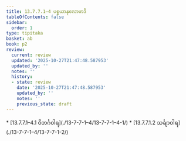 ```yaml
---
title: 13.7.7.1–4 ပစ္စယာနုလောမာဒိ
tableOfContents: false
sidebar:
  order: 1
type: tipitaka
basket: ab
book: p2
review:
  current: review
  updated: '2025-10-27T21:47:48.587953'
  updated_by: ''
  notes: ''
  history:
  - state: review
    date: '2025-10-27T21:47:48.587953'
    updated_by: ''
    notes: ''
    previous_state: draft
---
```



<ReviewStatus review={frontmatter.review} showDetails={true} />

<HypothesisAnnotation frontmatter={frontmatter} />

<DynamicBreadcrumb />



<TableOfContents book="p2" section="13.7.7.1">
* [13.7.7.1–4.1 ဝိဘင်္ဂဝါရ](./13-7-7-1–4/13-7-7-1–4-1/)
* [13.7.7.1.2 သင်္ချာဝါရ](./13-7-7-1–4/13-7-7-1-2/)
</TableOfContents>